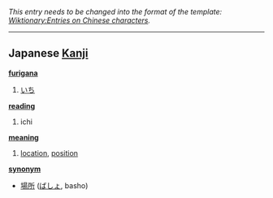 ''This entry needs to be changed into the format of the template: [[Wiktionary:Entries on Chinese characters]].''
----

== Japanese [[Kanji]] ==                                          

'''[[furigana]]'''
# [[いち]]

'''[[reading]]'''
# ichi

'''[[meaning]]'''
# [[location]], [[position]]

'''[[synonym]]'''
* [[場所]] ([[ばしょ]], basho)